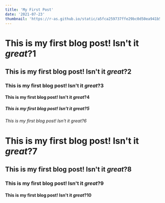 ```yaml
---
title: 'My First Post'
date: '2021-07-23'
thumbnail: 'https://r-as.github.io/static/a5fca259737ffe29bc0d50ea941b53af/2a4de/avatar.png'
---
```


# This is my first blog post! Isn't it _great_?1

## This is my first blog post! Isn't it _great_?2

### This is my first blog post! Isn't it _great_?3

#### This is my first blog post! Isn't it _great_?4

##### This is my first blog post! Isn't it _great_?5

###### This is my first blog post! Isn't it _great_?6

# This is my first blog post! Isn't it _great_?7

## This is my first blog post! Isn't it _great_?8

### This is my first blog post! Isn't it _great_?9

#### This is my first blog post! Isn't it _great_?10

<!-- Some of my **favorite** things are:

* Petting dogs
* Singing
* Eating potato-based foods -->
